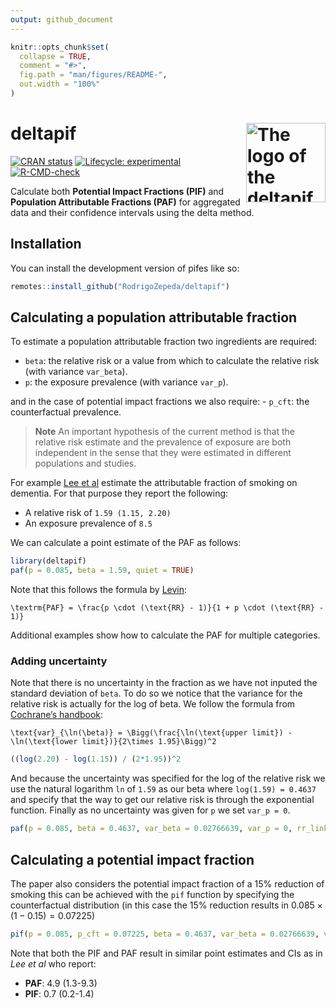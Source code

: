 ```yaml
---
output: github_document
---
```


<!-- README.md is generated from README.Rmd. Please edit that file -->

```r
knitr::opts_chunk$set(
  collapse = TRUE,
  comment = "#>",
  fig.path = "man/figures/README-",
  out.width = "100%"
)
```

# deltapif <img src="man/figures/logo.png" align="right" height="127" alt="The logo of the deltapif method showing an observed and a counterfactual population with coloured squares. A line partitions them in the middle. The image reads 'deltapif'." />

<!-- badges: start -->
[![CRAN status](https://www.r-pkg.org/badges/version/pifes)](https://CRAN.R-project.org/package=deltapif)
[![Lifecycle: experimental](https://img.shields.io/badge/lifecycle-experimental-orange.svg)](https://lifecycle.r-lib.org/articles/stages.html#experimental)
[![R-CMD-check](https://github.com/RodrigoZepeda/pifes/actions/workflows/R-CMD-check.yaml/badge.svg)](https://github.com/RodrigoZepeda/deltapif/actions/workflows/R-CMD-check.yaml)
<!-- badges: end -->

Calculate both **Potential Impact Fractions (PIF)** and **Population Attributable Fractions (PAF)**
for aggregated data and their confidence intervals using the delta method. 

## Installation

You can install the development version of pifes like so:

```r
remotes::install_github("RodrigoZepeda/deltapif")
```

## Calculating a population attributable fraction

To estimate a population attributable fraction two
ingredients are required:

- `beta`: the relative risk or a value from which to calculate the relative risk (with variance `var_beta`).
- `p`: the exposure prevalence (with variance `var_p`).

and in the case of potential impact fractions we also require:
- `p_cft`: the counterfactual prevalence.  

> **Note** An important hypothesis of the current method is that
the relative risk estimate and the prevalence of exposure are both independent
in the sense that they were estimated in different populations and studies. 

For example [Lee et al](https://doi.org/10.1001/jamanetworkopen.2022.19672) estimate
the attributable fraction of smoking on dementia. For that purpose they report 
the following:

-  A relative risk of `1.59 (1.15, 2.20)`
-  An exposure prevalence of `8.5`

We can calculate a point estimate of the PAF as follows:

```r
library(deltapif)
paf(p = 0.085, beta = 1.59, quiet = TRUE)
```

Note that this follows the formula by [Levin](https://doi.org/10.1016/j.gloepi.2021.100062):

```math
\textrm{PAF} = \frac{p \cdot (\text{RR} - 1)}{1 + p \cdot (\text{RR} - 1)}
```

Additional examples show how to calculate the PAF for multiple categories. 

### Adding uncertainty

Note that there is no uncertainty in the fraction as we have not inputed the
standard deviation of `beta`. To do so we notice that the variance for
the relative risk is actually for the log of beta. We follow the formula
from [Cochrane's handbook](https://handbook-5-1.cochrane.org/chapter_7/7_7_3_2_obtaining_standard_deviations_from_standard_errors_and.htm):

```math
\text{var}_{\ln(\beta)} = \Bigg(\frac{\ln(\text{upper limit}) - \ln(\text{lower limit})}{2\times 1.95}\Bigg)^2
```

```r
((log(2.20) - log(1.15)) / (2*1.95))^2
```

And because the uncertainty was specified for the log of the relative risk we use
the natural logarithm `ln` of `1.59` as our beta where `log(1.59) = 0.4637` and specify that
the way to get our relative risk is through the exponential function. Finally
as no uncertainty was given for `p` we set `var_p = 0`. 

```r
paf(p = 0.085, beta = 0.4637, var_beta = 0.02766639, var_p = 0, rr_link = "exponential")
```

## Calculating a potential impact fraction

The paper also considers the potential impact fraction of a 15% reduction of smoking
this can be achieved with the `pif` function by specifying the counterfactual distribution
(in this case the 15% reduction results in  $0.085 \times (1 - 0.15) = 0.07225$)

```r
pif(p = 0.085, p_cft = 0.07225, beta = 0.4637, var_beta = 0.02766639, var_p = 0, rr_link = "exponential")
```

Note that both the PIF and PAF result in similar point estimates and CIs as in _Lee et al_ 
who report:

- **PAF**: 4.9 (1.3-9.3)
- **PIF**: 0.7 (0.2-1.4)
